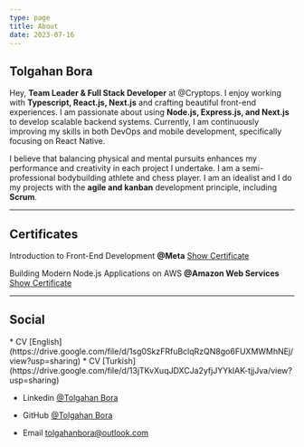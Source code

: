 ```yaml
---
type: page
title: About
date: 2023-07-16
---
```



##  Tolgahan Bora  


Hey, **Team Leader & Full Stack Developer** at @Cryptops. I enjoy working with **Typescript, React.js, Next.js** and crafting beautiful front-end experiences. I am passionate about using **Node.js, Express.js, and Next.js** to develop scalable backend systems. Currently, I am continuously improving my skills in both DevOps and mobile development, specifically focusing on React Native.

I believe that balancing physical and mental pursuits enhances my performance and creativity in each project I undertake. I am a semi-professional bodybuilding athlete and chess player. I am an idealist and I do my projects with the **agile and kanban** development principle, including **Scrum**.

---
## Certificates

Introduction to Front-End Development **@Meta**  [Show Certificate](https://www.coursera.org/account/accomplishments/certificate/P8U5BHRFUS4V)


Building Modern Node.js Applications on AWS **@Amazon Web Services** [Show Certificate](https://www.coursera.org/account/accomplishments/certificate/FAW56V8HQUST)


---
## Social 

<div>
 * CV [English](https://drive.google.com/file/d/1sg0SkzFRfuBclqRzQN8go6FUXMWMhNEj/view?usp=sharing)
 * CV [Turkish](https://drive.google.com/file/d/13jTKvXuqJDXCJa2yfjJYYklAK-tjjJva/view?usp=sharing)

 * Linkedin [@Tolgahan Bora](https://www.linkedin.com/in/tolgahan-bora/)

 * GitHub [@Tolgahan Bora](https://github.com/tolgahanbora)

 * Email tolgahanbora@outlook.com
</div>
